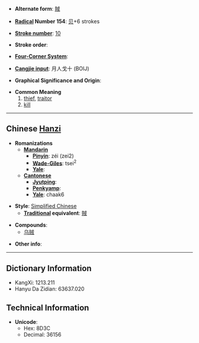 * '''Alternate form''': [[賊]]

* '''[[Wiktionary:Chinese radical index| Radical]] Number 154''': [[Wiktionary:Chinese radical index 贝|贝]]+6 strokes

* '''[[Wiktionary:Chinese total strokes index|Stroke number]]''': [[Wiktionary:Chinese total strokes index 10|10]]

* '''Stroke order''': 

* '''[[Wiktionary:Chinese four corner index|Four-Corner System]]''': 

* '''[[Wiktionary:Chinese Cangjie index|Cangjie input]]''': 月人戈十 (BOIJ)

* '''Graphical Significance and Origin''': 

* '''Common Meaning'''
*#[[thief]], [[traitor]]
*# [[kill]]

----

== Chinese [[Hanzi]] ==

* '''Romanizations'''
** '''[[Mandarin]]'''
*** '''[[Pinyin]]''': zéi (zei2)
*** '''[[Wade-Giles]]''': tsei<sup>2</sup>
*** '''[[Yale]]''': 
** '''[[Cantonese]]'''
*** '''[[Jyutping]]''':
*** '''[[Penkyamp]]''': 
*** '''[[Yale]]''': chaak6

* '''Style''': [[Simplified Chinese]] 
** '''[[Traditional Chinese|Traditional]] equivalent''': [[賊]]

* '''Compounds''':
**[[乌贼]]

* '''Other info''': 

----

== Dictionary Information ==

* KangXi: 1213.211
* Hanyu Da Zidian: 63637.020

== Technical Information ==

* '''Unicode''':
** Hex: 8D3C
** Decimal: 36156